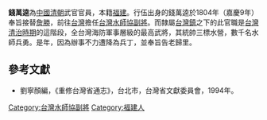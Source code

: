 '''錢萬逵'''為[[中國|中國]][[清朝|清朝]]武官官員，本籍[[福建|福建]]。行伍出身的錢萬逵於1804年（嘉慶9年）奉旨接替[[詹勝|詹勝]]，前往[[台灣|台灣]]擔任[[台灣水師協|台灣水師協]][[副將|副將]]。而隸屬[[台灣鎮|台灣鎮]]之下的此官職是[[台灣清治時期|台灣清治時期]]的這階段，全台灣海防軍事層級的最高武將，其統帥三標水營，數千名水師兵勇。是年，因為辦事不力遭降為兵丁，並奉旨告老歸里。
{{start box}}
{{s-before|[[詹勝|詹勝]]}}
{{s-title|[[台灣水師協|台灣水師協]][[副將|副將]]|1804年上任}}
{{s-after|[[敏祿|敏祿]]}}
{{end box}}

==參考文獻==
*劉寧顏編，《重修台灣省通志》，台北市，台灣省文獻委員會，1994年。

[[Category:台灣水師協副將|Category:台灣水師協副將]]
[[Category:福建人|Category:福建人]]